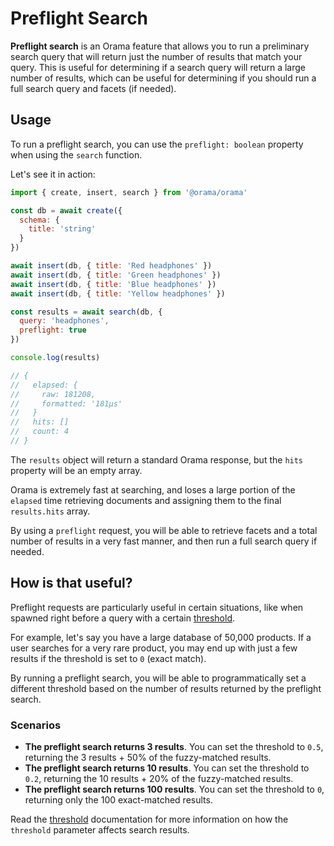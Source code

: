 # Preflight Search

**Preflight search** is an Orama feature that allows you to run a preliminary search query that will return just the number of results that match your query. This is useful for determining if a search query will return a large number of results, which can be useful for determining if you should run a full search query and facets (if needed).

## Usage

To run a preflight search, you can use the `preflight: boolean` property when using the `search` function.

Let's see it in action:

```javascript
import { create, insert, search } from '@orama/orama'

const db = await create({
  schema: {
    title: 'string'
  }
})

await insert(db, { title: 'Red headphones' })
await insert(db, { title: 'Green headphones' })
await insert(db, { title: 'Blue headphones' })
await insert(db, { title: 'Yellow headphones' })

const results = await search(db, {
  query: 'headphones',
  preflight: true
})

console.log(results)

// {
//   elapsed: {
//     raw: 181208,
//     formatted: '181μs' 
//   }
//   hits: []
//   count: 4
// }
```

The `results` object will return a standard Orama response, but the `hits` property will be an empty array.

Orama is extremely fast at searching, and loses a large portion of the `elapsed` time retrieving documents and assigning them to the final `results.hits` array.

By using a `preflight` request, you will be able to retrieve facets and a total number of results in a very fast manner, and then run a full search query if needed.

## How is that useful?

Preflight requests are particularly useful in certain situations, like when spawned right before a query with a certain [threshold](/usage/search/threshold).

For example, let's say you have a large database of 50,000 products. If a user searches for a very rare product, you may end up with just a few results if the threshold is set to `0` (exact match).

By running a preflight search, you will be able to programmatically set a different threshold based on the number of results returned by the preflight search.

### Scenarios

- **The preflight search returns 3 results**. You can set the threshold to `0.5`, returning the 3 results + 50% of the fuzzy-matched results.
- **The preflight search returns 10 results**. You can set the threshold to `0.2`, returning the 10 results + 20% of the fuzzy-matched results.
- **The preflight search returns 100 results**. You can set the threshold to `0`, returning only the 100 exact-matched results.

Read the [threshold](/usage/search/threshold) documentation for more information on how the `threshold` parameter affects search results.
